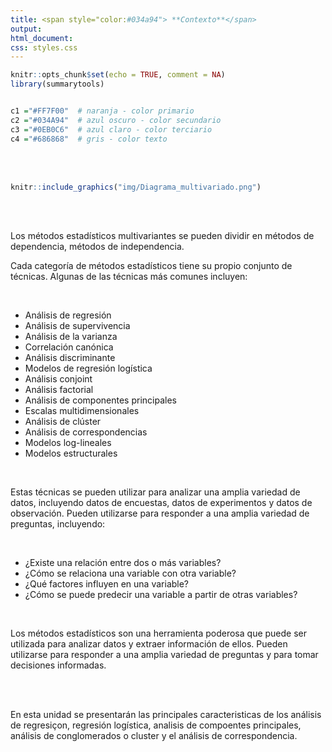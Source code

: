 ```yaml
---
title: <span style="color:#034a94"> **Contexto**</span>
output:
html_document:
css: styles.css
---
```


```r
knitr::opts_chunk$set(echo = TRUE, comment = NA)
library(summarytools)


c1 ="#FF7F00"  # naranja - color primario 
c2 ="#034A94"  # azul oscuro - color secundario
c3 ="#0EB0C6"  # azul claro - color terciario
c4 ="#686868"  # gris - color texto
```

</br></br>


```r
knitr::include_graphics("img/Diagrama_multivariado.png")
```

</br></br>

Los métodos estadísticos multivariantes se pueden dividir en métodos de dependencia, métodos de independencia.
</br>

Cada categoría de métodos estadísticos tiene su propio conjunto de técnicas. Algunas de las técnicas más comunes incluyen:

</br>

* Análisis de regresión
* Análisis de supervivencia
* Análisis de la varianza
* Correlación canónica
* Análisis discriminante
* Modelos de regresión logística
* Análisis conjoint
* Análisis factorial
* Análisis de componentes principales
* Escalas multidimensionales
* Análisis de clúster
* Análisis de correspondencias
* Modelos log-lineales
* Modelos estructurales

</br>

Estas técnicas se pueden utilizar para analizar una amplia variedad de datos, incluyendo datos de encuestas, datos de experimentos y datos de observación. Pueden utilizarse para responder a una amplia variedad de preguntas, incluyendo:

</br>

* ¿Existe una relación entre dos o más variables?
* ¿Cómo se relaciona una variable con otra variable?
* ¿Qué factores influyen en una variable?
* ¿Cómo se puede predecir una variable a partir de otras variables?

</br>

Los métodos estadísticos son una herramienta poderosa que puede ser utilizada para analizar datos y extraer información de ellos. Pueden utilizarse para responder a una amplia variedad de preguntas y para tomar decisiones informadas.

</br></br>

En esta unidad se presentarán las principales caracteristicas de los análisis de regresiçon, regresión logística, analisis de compoentes principales, análisis de  conglomerados o cluster y el análisis de correspondencia.